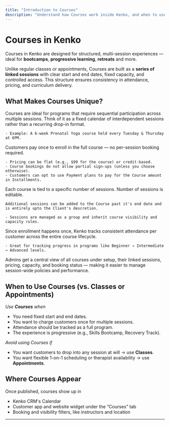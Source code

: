 ```yaml
---
title: "Introduction to Courses"
description: "Understand how Courses work inside Kenko, and when to use them over classes or appointments"
---
```


# Courses in Kenko

Courses in Kenko are designed for structured, multi-session experiences — ideal for **bootcamps**, **progressive learning**, **retreats** and more.

Unlike regular classes or appointments, Courses are built as a **series of linked sessions** with clear start and end dates, fixed capacity, and controlled access. This structure ensures consistency in attendance, pricing, and curriculum delivery.

## What Makes Courses Unique?

<AccordionGroup>
  <Accordion title="Structured Progression" icon="layer-group">
    Courses are ideal for programs that require sequential participation across multiple sessions. Think of it as a fixed calendar of interdependent sessions rather than a recurring drop-in format.

    - Example: A 6-week Prenatal Yoga course held every Tuesday & Thursday at 6PM.
  </Accordion>
  <Accordion title="Single Purchase Access" icon="credit-card">
    Customers pay once to enroll in the full course — no per-session booking required.

    - Pricing can be flat (e.g., $99 for the course) or credit-based.
    - Course bookings do not allow partial sign-ups (unless you choose otherwise).
    - Customers can opt to use Payment plans to pay for the Course amount in Installments.
  </Accordion>
  <Accordion title="Session Linking & Management" icon="calendar-days">
    Each course is tied to a specific number of sessions. Number of sessions is editable.

    Additional sessions can be added to the Course past it's end date and is entirely upto the Client's descretion.

    - Sessions are managed as a group and inherit course visibility and capacity rules.
  </Accordion>
  <Accordion title="Roster Consistency" icon="users-rectangle">
    Since enrollment happens once, Kenko tracks consistent attendance per customer across the entire course lifecycle.

    - Great for tracking progress in programs like Beginner → Intermediate → Advanced levels.
  </Accordion>
  <Accordion title="Central Visibility & Control" icon="eye">
    Admins get a central view of all courses under setup, their linked sessions, pricing, capacity, and booking status — making it easier to manage session-wide policies and performance.
  </Accordion>
</AccordionGroup>

## When to Use Courses (vs. Classes or Appointments)

_Use _**_Courses_**_ when_

- You need fixed start and end dates.
- You want to charge customers once for multiple sessions.
- Attendance should be tracked as a full program.
- The experience is progressive (e.g., Skills Bootcamp, Recovery Track).

_Avoid using Courses if_

- You want customers to drop into any session at will → use **Classes**.
- You want flexible 1-on-1 scheduling or therapist availability → use **Appointments**.

## Where Courses Appear

Once published, courses show up in

- Kenko CRM's Calendar
- Customer app and website widget under the “Courses” tab
- Booking and visibility filters, like instructors and location

---
